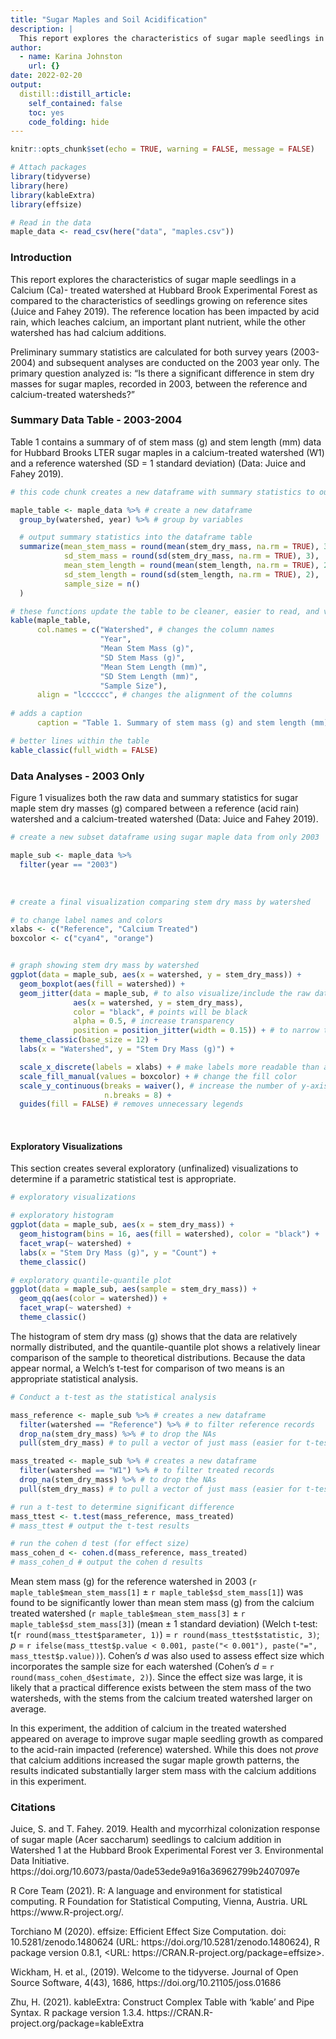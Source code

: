 ```yaml
---
title: "Sugar Maples and Soil Acidification"
description: |
  This report explores the characteristics of sugar maple seedlings in a Calcium (Ca)- treated watershed at Hubbard Brook Experimental Forest as compared  to the characteristics of seedlings growing on reference sites.
author:
  - name: Karina Johnston
    url: {}
date: 2022-02-20
output:
  distill::distill_article:
    self_contained: false
    toc: yes
    code_folding: hide
---
```



```r
knitr::opts_chunk$set(echo = TRUE, warning = FALSE, message = FALSE)

# Attach packages
library(tidyverse)
library(here)
library(kableExtra)
library(effsize)

```


```r
# Read in the data
maple_data <- read_csv(here("data", "maples.csv"))
```

### Introduction

This report explores the characteristics of sugar maple seedlings in a Calcium (Ca)- treated watershed at Hubbard Brook Experimental Forest as compared  to the characteristics of seedlings growing on reference sites (Juice and Fahey 2019). The reference location has been impacted by acid rain, which leaches calcium, an important plant nutrient, while the other watershed has had calcium additions. 

Preliminary summary statistics are calculated for both survey years (2003-2004) and subsequent analyses are conducted on the 2003 year only. The primary question analyzed is: "Is there a significant difference in stem dry masses for sugar maples, recorded in 2003, between the reference and calcium-treated watersheds?"

### Summary Data Table - 2003-2004 

Table 1 contains a summary of of stem mass (g) and stem length (mm) data for Hubbard Brooks LTER sugar maples in a calcium-treated watershed (W1) and a reference watershed (SD = 1 standard deviation) (Data: Juice and Fahey 2019).


```r
# this code chunk creates a new dataframe with summary statistics to output a final table

maple_table <- maple_data %>% # create a new dataframe
  group_by(watershed, year) %>% # group by variables

  # output summary statistics into the dataframe table
  summarize(mean_stem_mass = round(mean(stem_dry_mass, na.rm = TRUE), 3),
            sd_stem_mass = round(sd(stem_dry_mass, na.rm = TRUE), 3),
            mean_stem_length = round(mean(stem_length, na.rm = TRUE), 2),
            sd_stem_length = round(sd(stem_length, na.rm = TRUE), 2),
            sample_size = n()
  )

# these functions update the table to be cleaner, easier to read, and visually appealing / finalized
kable(maple_table,
      col.names = c("Watershed", # changes the column names
                    "Year", 
                    "Mean Stem Mass (g)",
                    "SD Stem Mass (g)",
                    "Mean Stem Length (mm)",
                    "SD Stem Length (mm)",
                    "Sample Size"),
      align = "lcccccc", # changes the alignment of the columns
    
# adds a caption
      caption = "Table 1. Summary of stem mass (g) and stem length (mm) data for Hubbard Brooks LTER sugar maples in a calcium-treated watershed (W1) and a reference watershed (SD = 1 standard deviation) (Data: Juice and Fahey 2019).") %>% 

# better lines within the table
kable_classic(full_width = FALSE)
```


### Data Analyses - 2003 Only

Figure 1 visualizes both the raw data and summary statistics for sugar maple stem dry masses (g) compared between a reference (acid rain) watershed and a calcium-treated watershed (Data: Juice and Fahey 2019).

```r
# create a new subset dataframe using sugar maple data from only 2003

maple_sub <- maple_data %>% 
  filter(year == "2003")

```

<br>

```r

# create a final visualization comparing stem dry mass by watershed

# to change label names and colors
xlabs <- c("Reference", "Calcium Treated")
boxcolor <- c("cyan4", "orange")


# graph showing stem dry mass by watershed
ggplot(data = maple_sub, aes(x = watershed, y = stem_dry_mass)) +
  geom_boxplot(aes(fill = watershed)) +
  geom_jitter(data = maple_sub, # to also visualize/include the raw data
              aes(x = watershed, y = stem_dry_mass), 
              color = "black", # points will be black
              alpha = 0.5, # increase transparency
              position = position_jitter(width = 0.15)) + # to narrow the width of the jitter
  theme_classic(base_size = 12) +
  labs(x = "Watershed", y = "Stem Dry Mass (g)") +

  scale_x_discrete(labels = xlabs) + # make labels more readable than a code
  scale_fill_manual(values = boxcolor) + # change the fill color
  scale_y_continuous(breaks = waiver(), # increase the number of y-axis breaks
                     n.breaks = 8) +
  guides(fill = FALSE) # removes unnecessary legends

```

<br>

#### Exploratory Visualizations

This section creates several exploratory (unfinalized) visualizations to determine if a parametric statistical test is appropriate. 

```r
# exploratory visualizations

# exploratory histogram
ggplot(data = maple_sub, aes(x = stem_dry_mass)) +
  geom_histogram(bins = 16, aes(fill = watershed), color = "black") +
  facet_wrap(~ watershed) +
  labs(x = "Stem Dry Mass (g)", y = "Count") +
  theme_classic()

# exploratory quantile-quantile plot 
ggplot(data = maple_sub, aes(sample = stem_dry_mass)) +
  geom_qq(aes(color = watershed)) +
  facet_wrap(~ watershed) +
  theme_classic()

```

The histogram of stem dry mass (g) shows that the data are relatively normally distributed, and the quantile-quantile plot shows a relatively linear comparison of the sample to theoretical distributions. Because the data appear normal, a Welch's t-test for comparison of two means is an appropriate statistical analysis. 

```r
# Conduct a t-test as the statistical analysis

mass_reference <- maple_sub %>% # creates a new dataframe
  filter(watershed == "Reference") %>% # to filter reference records
  drop_na(stem_dry_mass) %>% # to drop the NAs
  pull(stem_dry_mass) # to pull a vector of just mass (easier for t-test)

mass_treated <- maple_sub %>% # creates a new dataframe 
  filter(watershed == "W1") %>% # to filter treated records
  drop_na(stem_dry_mass) %>% # to drop the NAs
  pull(stem_dry_mass) # to pull a vector of just mass (easier for t-test)

# run a t-test to determine significant difference
mass_ttest <- t.test(mass_reference, mass_treated)
# mass_ttest # output the t-test results

# run the cohen d test (for effect size)
mass_cohen_d <- cohen.d(mass_reference, mass_treated)
# mass_cohen_d # output the cohen d results

```

Mean stem mass (g) for the reference watershed in 2003 (`r maple_table$mean_stem_mass[1]` $\pm$ `r maple_table$sd_stem_mass[1]`) was found to be significantly lower than mean stem mass (g) from the calcium treated watershed (`r maple_table$mean_stem_mass[3]` $\pm$ `r maple_table$sd_stem_mass[3]`) (mean $\pm$ 1 standard deviation) (Welch t-test: t(`r round(mass_ttest$parameter, 1)`) = `r round(mass_ttest$statistic, 3)`; *p* = `r ifelse(mass_ttest$p.value < 0.001, paste("< 0.001"), paste("=", mass_ttest$p.value))`). Cohen's *d* was also used to assess effect size which incorporates the sample size for each watershed (Cohen's *d* = `r round(mass_cohen_d$estimate, 2)`). Since the effect size was large, it is likely that a practical difference exists between the stem mass of the two watersheds, with the stems from the calcium treated watershed larger on average. 

In this experiment, the addition of calcium in the treated watershed appeared on average to improve sugar maple seedling growth as compared to the acid-rain impacted (reference) watershed. While this does not *prove* that calcium additions increased the sugar maple growth patterns, the results indicated substantially larger stem mass with the calcium additions in this experiment. 


### Citations

Juice, S. and T. Fahey. 2019. Health and mycorrhizal colonization response of sugar maple (Acer saccharum) seedlings to calcium addition in Watershed 1 at the Hubbard Brook Experimental Forest ver 3. Environmental Data Initiative. https://doi.org/10.6073/pasta/0ade53ede9a916a36962799b2407097e 

R Core Team (2021). R: A language and environment for statistical computing. R Foundation for Statistical Computing, Vienna, Austria. URL https://www.R-project.org/.

Torchiano M (2020). effsize: Efficient Effect Size Computation. doi:
10.5281/zenodo.1480624 (URL: https://doi.org/10.5281/zenodo.1480624), R package
version 0.8.1, <URL: https://CRAN.R-project.org/package=effsize>.

Wickham, H. et al., (2019). Welcome to the tidyverse. Journal of Open Source Software, 4(43), 1686, https://doi.org/10.21105/joss.01686

Zhu, H. (2021). kableExtra: Construct Complex Table with 'kable' and Pipe Syntax. R package version 1.3.4. https://CRAN.R-project.org/package=kableExtra


